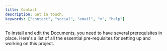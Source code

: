 ```yaml
---
title: Contact
description: Get in touch.
keywords: ["contact", "social", "email", "x", "help"]
---
```


To install and edit the Documents, you need to have several prerequisites in place. Here's a list of all the essential pre-requisites 
for setting up and working on this project.
